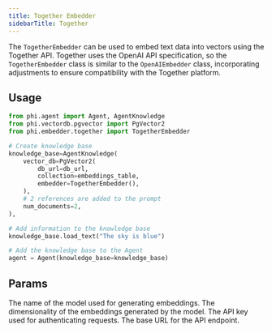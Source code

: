 ```yaml
---
title: Together Embedder
sidebarTitle: Together
---
```


The `TogetherEmbedder` can be used to embed text data into vectors using the Together API. Together uses the OpenAI API specification, so the `TogetherEmbedder` class is similar to the `OpenAIEmbedder` class, incorporating adjustments to ensure compatibility with the Together platform.

## Usage

```python
from phi.agent import Agent, AgentKnowledge
from phi.vectordb.pgvector import PgVector2
from phi.embedder.together import TogetherEmbedder

# Create knowledge base
knowledge_base=AgentKnowledge(
    vector_db=PgVector2(
        db_url=db_url,
        collection=embeddings_table,
        embedder=TogetherEmbedder(),
    ),
    # 2 references are added to the prompt
    num_documents=2,
),

# Add information to the knowledge base
knowledge_base.load_text("The sky is blue")

# Add the knowledge base to the Agent
agent = Agent(knowledge_base=knowledge_base)
```

## Params

<ResponseField name="model" type="str" default="nomic-ai/nomic-embed-text-v1.5">
  The name of the model used for generating embeddings.
</ResponseField>
<ResponseField name="dimensions" type="int" default="768">
  The dimensionality of the embeddings generated by the model.
</ResponseField>
<ResponseField name="api_key" type="str">
  The API key used for authenticating requests.
</ResponseField>
<ResponseField
  name="base_url"
  type="str"
  default="https://api.Together.ai/inference/v1"
>
  The base URL for the API endpoint.
</ResponseField>
